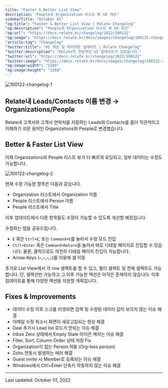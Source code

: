 ```yaml
---
title: "Faster & Better List View"
description: "People과 Organization 리스트 뷰 UX 개선"
sidebarTitle: "October 01"
"og:title": "Faster & Better List View | Relate Changelog"
"og:description": "People과 Organization 리스트 뷰 UX 개선"
"og:url": "https://docs.relate.kr/changelog/2022/100122"
"og:image": "https://docs.relate.kr/docs/images/changelog/100122-changelog-1.png"
"article:tag": "Changelog"
"twitter:title": "UI 개선 및 레이아웃 업데이트 | Relate Changelog"
"twitter:description": "Relate의 전반적인 UI 업데이트가 있었습니다."
"twitter:url": "https://docs.relate.kr/changelog/2022/100122"
"twitter:image": "https://docs.relate.kr/docs/images/changelog/100122-changelog-1.png"
"og:image:width": "2240"
"og:image:height": "1260"
---
```


![100122-changelog-1](/docs/images/changelog/100122-changelog-1.png)

## Relate내 Leads/Contacts 이름 변경 → Organizations/People

Relate내 고객사와 고객사 연락처를 지칭하는 Leads와 Contacts를 좀더 직관적이고 이해하기 쉬운 용어인 Organizations와 People로 변경했습니다.

## Better & Faster List View

이제 Organizations와 People 리스트 뷰가 더 빠르게 로딩되고, 일부 데이터는 수정도 가능합니다.

![100122-changelog-2](/docs/images/changelog/100122-changelog-2.png)

현재 수정 가능한 항목은 다음과 같습니다.

- Organization 리스트에서 Organization 이름
- People 리스트에서 Person 이름
- People 리스트에서 Title

이후 업데이트에서 다른 항목들도 수정이 가능할 수 있도록 개선할 예정입니다.

수정하는 법을 공유드립니다.

- `E` 혹은 `Ctrl+E`, 또는 `Command+E`를 눌러서 수정 모드 진입
- `Ctrl+Enter` 혹은 `Command+Return`을 눌러서 바로 디테일 페이지로 진입할 수 있습니다. 물론, 클릭으로도 여전히 디테일 페이지 진입이 가능합니다.
- Arrow Keys (`←`,`↑`,`→`,`↓`)를 이용해 셀 이동

추가로 List View에서 각 row 셀렉트를 할 수 있고, 멀티 셀렉트 및 전체 셀렉트도 가능합니다. 단, 셀렉션만 가능하고 그 이후 가능한 액션은 아직은 존재하지 않습니다. 이후 업데이트를 통해 다양한 액션을 지원할 계획입니다.

## Fixes & Improvements

- 데이터 수정 이후 스크롤 리셋되면 입력 및 수정된 데이터 값이 보이지 않는 이슈 해결
- 이메일 수정 취소시 화면이 새로고침되는 현상 해결
- Deal 추가시 Lead list 로드가 안되는 이슈 해결
- Inbox Zero 상태에서 Empty State 아이콘 깨지는 이슈 해결
- Filter, Sort, Column Order 상태 저장 Fix
- Organization이 없는 Person 허용 (Org-less person)
- Zoho 연동시 발생하는 에러 해결
- Guest invite 시 Member로 등록되는 이슈 해결
- Windows에서 Ctrl+Enter 단축키 작동하지 않는 이슈 해결

---

Last updated: October 01, 2022
